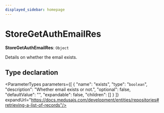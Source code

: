 ```yaml
---
displayed_sidebar: homepage
---
```



# StoreGetAuthEmailRes

 **StoreGetAuthEmailRes**: `Object`

Details on whether the email exists.

## Type declaration

<ParameterTypes parameters={[
  {
    "name": "exists",
    "type": "`boolean`",
    "description": "Whether email exists or not.",
    "optional": false,
    "defaultValue": "",
    "expandable": false,
    "children": []
  }
]} expandUrl="https://docs.medusajs.com/development/entities/repositories#retrieving-a-list-of-records"/>
